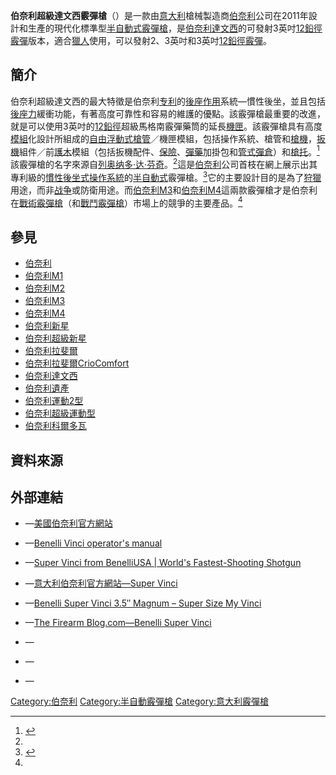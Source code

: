 {{noteTA
|G1=軍事
|G2=長度單位
|G3=Firearms
|1=zh-cn:达·芬奇;zh-tw:達文西;zh-hk:達文西;
|2=zh-cn:列奥纳多·达·芬奇;zh-tw:李奧納多·達文西;zh-hk:李奧納多·達文西;
}}
{{Infobox Weapon
|name= 伯奈利超級達文西霰彈槍<br />{{Lang|en|Benelli Super Vinci}}
|image= 
|image_size= 300px
|caption= 
|origin= {{flagcountry|Italy}}
|type= [[半自動霰彈槍|半自動]][[霰彈槍|霰彈槍]]
<!-- Type selection -->
|is_ranged= yes
|is_bladed= 
|is_explosive= 
|is_artillery= 
|is_vehicle= 
|is_missile= 
|is_UK= 
<!-- Service history -->
|service= 
|used_by= 
|wars= 
<!-- Production history -->
|designer= [[伯奈利|伯奈利]]
|design_date= 2011年<ref>{{Cite web |url=http://www.thefirearmblog.com/blog/2011/03/10/benelli-super-vinci/ |title=The Firearm Blog |accessdate=2012-03-13 |archive-date=2012-01-31 |archive-url=https://web.archive.org/web/20120131132703/http://www.thefirearmblog.com/blog/2011/03/10/benelli-super-vinci/ |dead-url=no }}</ref>
|manufacturer= 伯奈利
|unit_cost= [[建議售價|MSRP]]：[[美元|$]]1,799—1,899<ref name="PP">{{Cite web |url=http://www.benelliusa.com/shotguns/benelli-super-vinci.php |title=Product page |access-date=2012-03-13 |archive-url=https://web.archive.org/web/20120314054443/http://www.benelliusa.com/shotguns/benelli-super-vinci.php |archive-date=2012-03-14 |dead-url=yes }}</ref>
|production_date= 2011年—
|number= 
|variants= 
<!-- General specifications -->
|spec_label= 
|weight= <div class="NavFrame collapsed" style="color: black; background-color: #FFFFFF; margin: 0 auto; padding: 0 10px; text-align: left;"><div class="NavHead" style="background-color: #FFFFFF; margin: 0 auto; padding: 0 10px; font-weight:normal;">空槍：<ref name="PP"/></div><div class="NavContent" style="background-color: #FFFFFF; margin: 0 auto; padding: 0 10px;">
* 26英吋槍管：3.13[[千克|千克]]（6.9[[磅|磅]]）
* 28英吋槍管：3.18公斤（7磅）
</div>
</div>
|length= <div class="NavFrame collapsed" style="color: black; background-color: #FFFFFF; margin: 0 auto; padding: 0 10px; text-align: left;"><div class="NavHead" style="background-color: #FFFFFF; margin: 0 auto; padding: 0 10px; font-weight:normal;"><ref name="PP"/></div><div class="NavContent" style="background-color: #FFFFFF; margin: 0 auto; padding: 0 10px;">
* 26英吋槍管：1,231.9[[毫米|毫米]]（48.5[[英寸|英寸]]）
* 28英吋槍管：1,282.7毫米（50.5英吋）
</div>
</div>
|part_length= <div class="NavFrame collapsed" style="color: black; background-color: #FFFFFF; margin: 0 auto; padding: 0 10px; text-align: left;"><div class="NavHead" style="background-color: #FFFFFF; margin: 0 auto; padding: 0 10px; font-weight:normal;"></div><div class="NavContent" style="background-color: #FFFFFF; margin: 0 auto; padding: 0 10px;">
* 660.4毫米（26英吋）
* 711.2毫米（28英吋）
</div>
</div>
|width= 
|height= 
|diameter= 
|crew= 
<!-- Ranged weapon specifications --> 
|cartridge= [[霰彈|12鉛徑霰彈]]
|caliber= <div class="NavFrame collapsed" style="color: black; background-color: #FFFFFF; margin: 0 auto; padding: 0 10px; text-align: left;"><div class="NavHead" style="background-color: #FFFFFF; margin: 0 auto; padding: 0 10px; font-weight:normal;"></div><div class="NavContent" style="background-color: #FFFFFF; margin: 0 auto; padding: 0 10px;">
* 18.53×69.85毫米（0.73×2.75英吋）
* 18.53×76.2毫米（0.73×3英吋）
* 18.53×88.9毫米（0.73×3.5英吋）
</div>
</div>
|barrels= 1根，[[滑膛槍炮|滑膛]]，[[槍口|槍口]]可裝上[[喉缩|喉缩]]
|action= [[後座作用|慣性後坐]]
|mode= {{Link-en|半自動槍械|Semi-automatic firearm|半自動}}
|rate= 
|velocity= 
|energy= 
|range= 
|max_range= 
|feed= 3發[[彈匣#管式彈倉|管式彈倉]]（未說明為2{{frac|3|4}}、3或3{{frac|1|2}}英吋）
|sights= <div class="NavFrame collapsed" style="color: black; background-color: #FFFFFF; margin: 0 auto; padding: 0 10px; text-align: left;"><div class="NavHead" style="background-color: #FFFFFF; margin: 0 auto; padding: 0 10px; font-weight:normal;"></div><div class="NavContent" style="background-color: #FFFFFF; margin: 0 auto; padding: 0 10px;">
* [[機械瞄具|機械瞄具]]：
** 中間：金屬珠狀[[照準器|準星]]
** 後方：
*** [[红色|红色]]缺口式[[照門|照門]]
*** [[機械瞄具#鬼環|鬼環]]式[[照門|照門]]
</div>
</div>
<!-- 火炮規格 -->
|breech= 
|recoil= 
|carriage= 
|elevation= 
|traverse= 
<!-- 刃器規格 --> 
|blade_type= 
|hilt_type= 
|sheath_type= 
|head_type= 
|haft_type= 
<!-- 爆炸物內填炸藥規格 --> 
|filling= 
|filling_weight= 
|detonation= 
|yield= 
<!-- 車輛/飛彈規格 -->
|armour= 
|primary_armament= 
|secondary_arament= 
|engine= 
|engine_power= 
|transmission= 
|payload_capacity= 
|fuel_capacity= 
|pw_ratio= 
|suspension= 
|clearance= 
|vehicle_range= 
|speed= 
|guidance= 
|steering= 
<!-- Missiles only -->
|wingspan= 
|propellant= 
|ceiling= 
|altitude= 
|depth= 
|boost= 
|accuracy= 
|launch_platform= 
|transport= 
}}

'''伯奈利超級達文西霰彈槍'''（{{Lang-en|'''Benelli Super Vinci'''}}）是一款由[[意大利|意大利]]槍械製造商[[伯奈利|伯奈利]]公司在2011年設計和生產的現代化標準型[[半自動霰彈槍|半自動式]][[霰彈槍|霰彈槍]]，是[[伯奈利達文西半自動霰彈槍|伯奈利達文西]]的可發射3{{frac|1|2}}英吋[[霰彈|12鉛徑霰彈]]版本，適合[[狩獵|獵人]]使用，可以發射2{{frac|3|4}}、3英吋和3{{frac|1|2}}英吋[[霰彈|12鉛徑霰彈]]。

== 簡介 ==
伯奈利超級達文西的最大特徵是伯奈利[[专利|专利]]的[[後座作用|後座作用]]系統—慣性後坐，並且包括[[後座力|後座力]]緩衝功能，有著高度可靠性和容易的維護的優點。該霰彈槍最重要的改進，就是可以使用3{{frac|1|2}}英吋的[[霰彈|12鉛徑]]超級馬格南霰彈藥筒的延長[[機匣|機匣]]。該霰彈槍具有高度[[模組|模組]]化設計所組成的[[自由浮動式槍管|自由浮動式]][[槍管|槍管]]／機匣模組，包括操作系統、槍管和[[槍機|槍機]]，[[扳機|扳機]]組件／前[[護木|護木]]模組（包括扳機配件、[[保險|保險]]、[[彈藥|彈藥]]加掛包和[[彈匣#管式彈倉|管式彈倉]]）和[[槍托|槍托]]。<ref>{{Cite web |url=http://www.americanrifleman.org/ArticlePage.aspx?id=1346&cid=2 |title=American Rifleman |access-date=2012-03-13 |archive-url=https://web.archive.org/web/20110722052144/http://www.americanrifleman.org/ArticlePage.aspx?id=1346&cid=2 |archive-date=2011-07-22 |dead-url=yes }}</ref>該霰彈槍的名字來源自[[列奥纳多·达·芬奇|列奥纳多·达·芬奇]]。<ref name="PP"/>這是[[伯奈利|伯奈利]]公司首枝在網上展示出其專利級的[[後座作用|慣性後坐式操作系統]]的[[半自動霰彈槍|半自動式]]霰彈槍。<ref>{{Cite web |url=http://www.benelliusa.com/innovations/inline_inertia_driven_system.php |title=Benelli page on inertia system |accessdate=2012-03-13 |archive-date=2010-07-23 |archive-url=https://web.archive.org/web/20100723144217/http://www.benelliusa.com/innovations/inline_inertia_driven_system.php |dead-url=no }}</ref>它的主要設計目的是為了[[狩獵|狩獵]]用途，而非[[战争|战争]]或防衛用途。而[[伯奈利M3_Super_90霰彈槍|伯奈利M3]]和[[伯奈利M4_Super_90半自動霰彈槍|伯奈利M4]]這兩款霰彈槍才是伯奈利在[[鎮暴霰彈槍|戰術霰彈槍]]（和[[戰鬥霰彈槍|戰鬥霰彈槍]]）市場上的競爭的主要產品。<ref name="PP"/>

== 參見 ==
* [[伯奈利|伯奈利]]
* [[伯奈利M1_Super_90半自動霰彈槍|伯奈利M1]]
* [[伯奈利M2_Super_90半自動霰彈槍|伯奈利M2]]
* [[伯奈利M3_Super_90霰彈槍|伯奈利M3]]
* [[伯奈利M4_Super_90半自動霰彈槍|伯奈利M4]]
* [[伯奈利新星泵動式霰彈槍|伯奈利新星]]
* [[伯奈利超級新星泵動式霰彈槍|伯奈利超級新星]]
* [[伯奈利拉斐爾半自動霰彈槍|伯奈利拉斐爾]]
* [[伯奈利拉斐爾CrioComfort半自動霰彈槍|伯奈利拉斐爾CrioComfort]]
* [[伯奈利達文西半自動霰彈槍|伯奈利達文西]]
* [[伯奈利遺產半自動霰彈槍|伯奈利遺產]]
* [[伯奈利運動2型半自動霰彈槍|伯奈利運動2型]]
* [[伯奈利超級運動型半自動霰彈槍|伯奈利超級運動型]]
* [[伯奈利科爾多瓦半自動霰彈槍|伯奈利科爾多瓦]]

== 資料來源 ==
<div class="references-small">
<references />
</div>

== 外部連結 ==
* {{en icon}}—[https://web.archive.org/web/20120314054443/http://www.benelliusa.com/shotguns/benelli-super-vinci.php 美國伯奈利官方網站]
* {{en icon}}—[http://www.benelliusa.com/assets/catalogs/2009_Benelli_Vinci_Brochure.pdf Benelli Vinci operator's manual]{{dead link|date=2017年11月 |bot=InternetArchiveBot |fix-attempted=yes }}
* {{en icon}}—[https://web.archive.org/web/20110923132604/http://www.benelliusa.com/supervinci/ Super Vinci from BenelliUSA | World's Fastest-Shooting Shotgun]
* {{It icon}}—[https://web.archive.org/web/20120417040734/http://www.benellivinci.it/newsite/content/super-vinci 意大利伯奈利官方網站—Super Vinci]
* {{en icon}}—[http://www.gunsamerica.com/blog/benelli-super-vinci-3-5-magnum-super-size-my-vinci/ Benelli Super Vinci 3.5″ Magnum – Super Size My Vinci]{{Wayback|url=http://www.gunsamerica.com/blog/benelli-super-vinci-3-5-magnum-super-size-my-vinci/ |date=20111112155256 }}
* {{en icon}}—[http://www.thefirearmblog.com/blog/2011/03/10/benelli-super-vinci/ The Firearm Blog.com—Benelli Super Vinci]{{Wayback|url=http://www.thefirearmblog.com/blog/2011/03/10/benelli-super-vinci/ |date=20120131132703 }}
* {{en icon}}—{{YouTube|qfYHwgwEzEw|Super Size It}}
* {{en icon}}—{{YouTube|ONX0QjJC-UU|Super Vinci - The Evolution of the Revolution}}
* {{it icon}}—{{YouTube|K7HAQdnAF00|ITALIANO: Benelli Armi presenta: Vinci Challenge con Raniero Testa (HD)}}

[[Category:伯奈利|Category:伯奈利]]
[[Category:半自動霰彈槍|Category:半自動霰彈槍]]
[[Category:意大利霰彈槍|Category:意大利霰彈槍]]